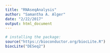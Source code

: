 ```yaml
---
title: "RNAseqAnalysis"
author: "Samantha A. Alger"
date: "2/22/2017"
output: html_document
---
```


```r
# installing the package:
source("https://bioconductor.org/biocLite.R")
biocLite("DESeq2")

```

